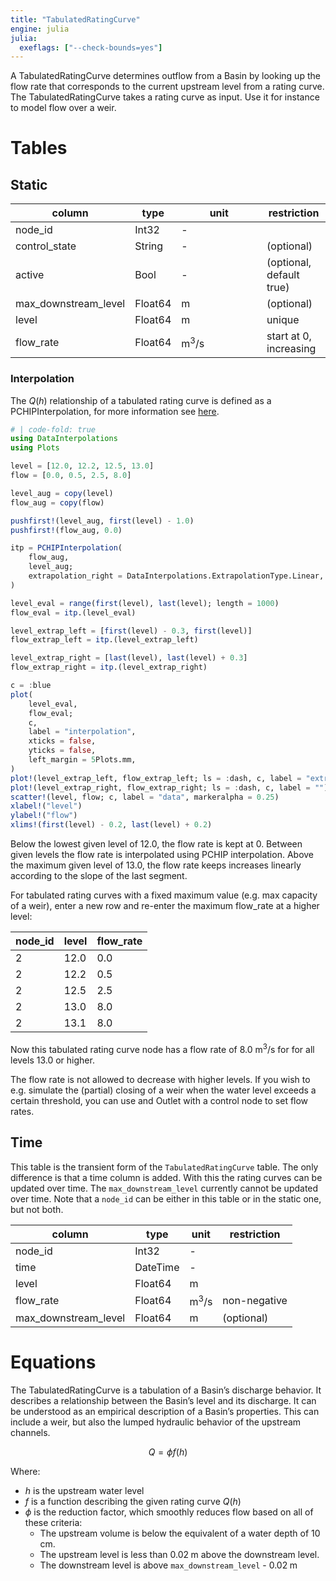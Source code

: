 ```yaml
---
title: "TabulatedRatingCurve"
engine: julia
julia:
  exeflags: ["--check-bounds=yes"]
---
```


A TabulatedRatingCurve determines outflow from a Basin by looking up the flow rate that corresponds to the current upstream level from a rating curve.
The TabulatedRatingCurve takes a rating curve as input.
Use it for instance to model flow over a weir.

# Tables

## Static

column               | type    | unit                  | restriction
-------------        | ------- | --------------------- | -----------
node_id              | Int32   | -                     |
control_state        | String  | -                     | (optional)
active               | Bool    | -                     | (optional, default true)
max_downstream_level | Float64 | $\text{m}$            | (optional)
level                | Float64 | $\text{m}$            | unique
flow_rate            | Float64 | $\text{m}^3/\text{s}$ | start at 0, increasing

### Interpolation

The $Q(h)$ relationship of a tabulated rating curve is defined as a PCHIPInterpolation, for more information see [here](https://www.mathworks.com/help/matlab/ref/pchip.html).

```julia
# | code-fold: true
using DataInterpolations
using Plots

level = [12.0, 12.2, 12.5, 13.0]
flow = [0.0, 0.5, 2.5, 8.0]

level_aug = copy(level)
flow_aug = copy(flow)

pushfirst!(level_aug, first(level) - 1.0)
pushfirst!(flow_aug, 0.0)

itp = PCHIPInterpolation(
    flow_aug,
    level_aug;
    extrapolation_right = DataInterpolations.ExtrapolationType.Linear,
)

level_eval = range(first(level), last(level); length = 1000)
flow_eval = itp.(level_eval)

level_extrap_left = [first(level) - 0.3, first(level)]
flow_extrap_left = itp.(level_extrap_left)

level_extrap_right = [last(level), last(level) + 0.3]
flow_extrap_right = itp.(level_extrap_right)

c = :blue
plot(
    level_eval,
    flow_eval;
    c,
    label = "interpolation",
    xticks = false,
    yticks = false,
    left_margin = 5Plots.mm,
)
plot!(level_extrap_left, flow_extrap_left; ls = :dash, c, label = "extrapolation")
plot!(level_extrap_right, flow_extrap_right; ls = :dash, c, label = "")
scatter!(level, flow; c, label = "data", markeralpha = 0.25)
xlabel!("level")
ylabel!("flow")
xlims!(first(level) - 0.2, last(level) + 0.2)
```

Below the lowest given level of 12.0, the flow rate is kept at 0.
Between given levels the flow rate is interpolated using PCHIP interpolation.
Above the maximum given level of 13.0, the flow rate keeps increases linearly according to the slope of the last segment.

For tabulated rating curves with a fixed maximum value (e.g. max capacity of a weir), enter a new row and re-enter the maximum flow_rate at a higher level:

node_id | level  | flow_rate
------- | ------ | ----------
      2 | 12.0   | 0.0
      2 | 12.2   | 0.5
      2 | 12.5   | 2.5
      2 | 13.0   | 8.0
      2 | 13.1   | 8.0

Now this tabulated rating curve node has a flow rate of 8.0 $\text{m}^3/\text{s}$ for for all levels 13.0 or higher.

The flow rate is not allowed to decrease with higher levels.
If you wish to e.g. simulate the (partial) closing of a weir when the water level exceeds a certain threshold, you can use and Outlet with a control node to set flow rates.

## Time

This table is the transient form of the `TabulatedRatingCurve` table.
The only difference is that a time column is added.
With this the rating curves can be updated over time.
The `max_downstream_level` currently cannot be updated over time.
Note that a `node_id` can be either in this table or in the static one, but not both.

column               | type     | unit                  | restriction
-------------------- | -------  | --------------------- | -----------
node_id              | Int32    | -                     |
time                 | DateTime | -                     |
level                | Float64  | $\text{m}$            |
flow_rate            | Float64  | $\text{m}^3/\text{s}$ | non-negative
max_downstream_level | Float64  | $\text{m}$            | (optional)

# Equations

The TabulatedRatingCurve is a tabulation of a Basin's discharge behavior.
It describes a relationship between the Basin's level and its discharge.
It can be understood as an empirical description of a Basin's properties.
This can include a weir, but also the lumped hydraulic behavior of the upstream channels.

$$
Q = \phi f(h)
$$

Where:

- $h$ is the upstream water level
- $f$ is a function describing the given rating curve $Q(h)$
- $\phi$ is the reduction factor, which smoothly reduces flow based on all of these criteria:
  - The upstream volume is below the equivalent of a water depth of $10 \;\text{cm}$.
  - The upstream level is less than $0.02 \;\text{m}$ above the downstream level.
  - The downstream level is above `max_downstream_level` - $0.02 \;\text{m}$
